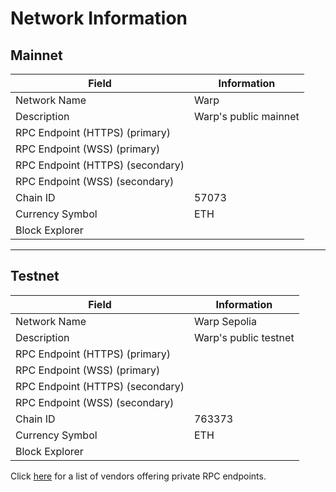 
# Network Information

## Mainnet

| Field                            | Information                                              |
| -------------------------------- | -------------------------------------------------------- |
| Network Name                     | Warp                                                      |
| Description                      | Warp's public mainnet                                     |
| RPC Endpoint (HTTPS) (primary)   | <CopyableCode code="https://rpc-gel.inkonchain.com" />   |
| RPC Endpoint (WSS) (primary)     | <CopyableCode code="wss://rpc-gel.inkonchain.com" />     |
| RPC Endpoint (HTTPS) (secondary) | <CopyableCode code="https://rpc-qnd.inkonchain.com" />   |
| RPC Endpoint (WSS) (secondary)   | <CopyableCode code="wss://rpc-qnd.inkonchain.com" />     |
| Chain ID                         | 57073                                                    |
| Currency Symbol                  | ETH                                                      |
| Block Explorer                   | <CopyableCode code="https://explorer.inkonchain.com" />  |

---

## Testnet

| Field                            | Information                                                     |
| -------------------------------- | --------------------------------------------------------------- |
| Network Name                     | Warp Sepolia                                                     |
| Description                      | Warp's public testnet                                            |
| RPC Endpoint (HTTPS) (primary)   | <CopyableCode code="https://rpc-gel-sepolia.inkonchain.com" />  |
| RPC Endpoint (WSS) (primary)     | <CopyableCode code="wss://rpc-gel-sepolia.inkonchain.com" />    |
| RPC Endpoint (HTTPS) (secondary) | <CopyableCode code="https://rpc-qnd-sepolia.inkonchain.com" />  |
| RPC Endpoint (WSS) (secondary)   | <CopyableCode code="wss://rpc-qnd-sepolia.inkonchain.com" />    |
| Chain ID                         | 763373                                                          |
| Currency Symbol                  | ETH                                                             |
| Block Explorer                   | <CopyableCode code="https://explorer-sepolia.inkonchain.com" /> |

Click [here](/tools/rpc) for a list of vendors offering private RPC endpoints.

